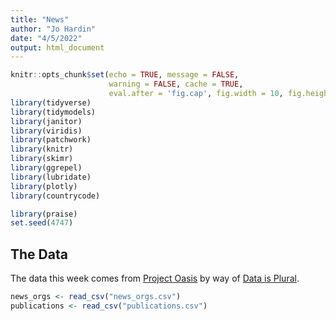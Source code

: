 ```yaml
---
title: "News"
author: "Jo Hardin"
date: "4/5/2022"
output: html_document
---
```





```r
knitr::opts_chunk$set(echo = TRUE, message = FALSE, 
                      warning = FALSE, cache = TRUE,
                      eval.after = 'fig.cap', fig.width = 10, fig.height = 6)
library(tidyverse)
library(tidymodels)
library(janitor)
library(viridis)
library(patchwork)
library(knitr)
library(skimr)
library(ggrepel)
library(lubridate)
library(plotly)
library(countrycode)

library(praise)
set.seed(4747)
```


## The Data

The data this week comes from [Project Oasis](https://www.projectnewsoasis.com/publications) by way of [Data is Plural](https://www.data-is-plural.com/archive/2022-03-30-edition/).


```r
news_orgs <- read_csv("news_orgs.csv")
publications <- read_csv("publications.csv")
```


